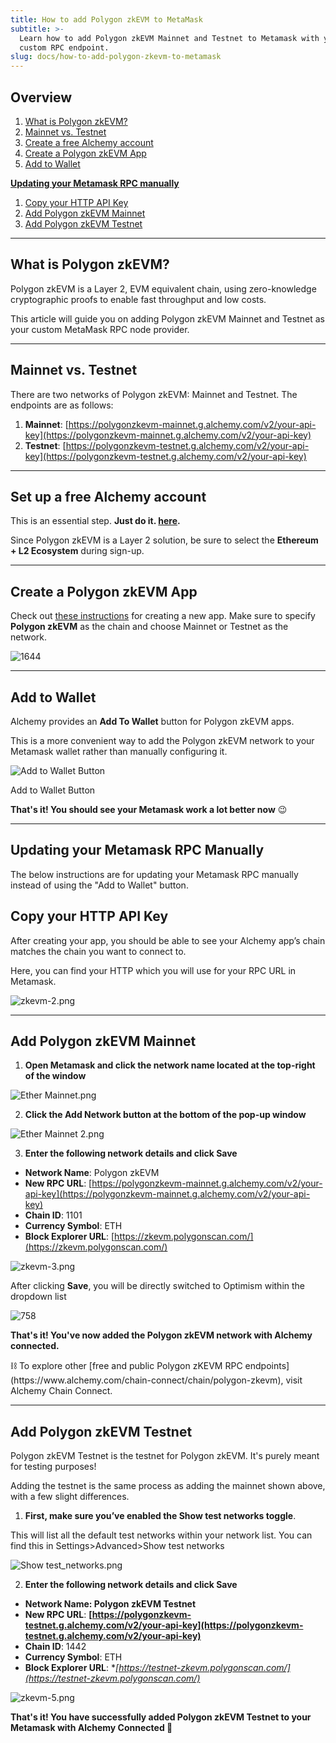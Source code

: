 ```yaml
---
title: How to add Polygon zkEVM to MetaMask
subtitle: >-
  Learn how to add Polygon zkEVM Mainnet and Testnet to Metamask with your
  custom RPC endpoint.
slug: docs/how-to-add-polygon-zkevm-to-metamask
---
```



## Overview

1. [What is Polygon zkEVM?](#what-is-polygon-zkevm)
2. [Mainnet vs. Testnet](#mainnet-vs.-testnet)
3. [Create a free Alchemy account](https://dashboard.alchemy.com/)
4. [Create a Polygon zkEVM App](#create-a-polygon-zkevm-app)
5. [Add to Wallet](#add-to-wallet)

**[Updating your Metamask RPC manually](#updating-your-metamask-rpc-manually)**

1. [Copy your HTTP API Key](#copy-your-http-api-key)
2. [Add Polygon zkEVM Mainnet](#add-polygon-zkevm-mainnet)
3. [Add Polygon zkEVM Testnet](#add-polygon-zkevm-testnet)

***

## What is Polygon zkEVM?

Polygon zkEVM is a Layer 2, EVM equivalent chain, using zero-knowledge cryptographic proofs to enable fast throughput and low costs.

This article will guide you on adding Polygon zkEVM Mainnet and Testnet as your custom MetaMask RPC node provider.

***

## Mainnet vs. Testnet

There are two networks of Polygon zkEVM: Mainnet and Testnet. The endpoints are as follows:

1. **Mainnet**: [https://polygonzkevm-mainnet.g.alchemy.com/v2/your-api-key](https://polygonzkevm-mainnet.g.alchemy.com/v2/your-api-key)
2. **Testnet**: [https://polygonzkevm-testnet.g.alchemy.com/v2/your-api-key](https://polygonzkevm-testnet.g.alchemy.com/v2/your-api-key)

***

## Set up a free Alchemy account

This is an essential step. **Just do it. [here](https://dashboard.alchemy.com/).**

Since Polygon zkEVM is a Layer 2 solution, be sure to select the **Ethereum + L2 Ecosystem** during sign-up.

***

## Create a Polygon zkEVM App

Check out [these instructions](https://docs.alchemy.com/alchemy/introduction/getting-started#1.create-an-alchemy-key) for creating a new app. Make sure to specify **Polygon zkEVM** as the chain and choose Mainnet or Testnet as the network.

![1644](/images/822091a-zkevm-1.png "zkevm-1.png")

***

## Add to Wallet

Alchemy provides an **Add To Wallet** button for Polygon zkEVM apps.

This is a more convenient way to add the Polygon zkEVM network to your Metamask wallet rather than manually configuring it.

![Add to Wallet Button](/images/3de8446-image.png)

Add to Wallet Button

**That's it! You should see your Metamask work a lot better now** 😉

***

## Updating your Metamask RPC Manually

The below instructions are for updating your Metamask RPC manually instead of using the "Add to Wallet" button.

## Copy your HTTP API Key

After creating your app, you should be able to see your Alchemy app’s chain matches the chain you want to connect to.

Here, you can find your HTTP which you will use for your RPC URL in Metamask.

![](/images/614f22c-zkevm-2.png "zkevm-2.png")

***

## Add Polygon zkEVM Mainnet

1. **Open Metamask and click the network name located at the top-right of the window**

![](/images/eec1483-Ether_Mainnet.png "Ether Mainnet.png")

2. **Click the Add Network button at the bottom of the pop-up window**

![](/images/d025cdf-Ether_Mainnet_2.png "Ether Mainnet 2.png")

3. **Enter the following network details and click Save**

* **Network Name**: Polygon zkEVM
* **New RPC URL**: [https://polygonzkevm-mainnet.g.alchemy.com/v2/your-api-key](https://polygonzkevm-mainnet.g.alchemy.com/v2/your-api-key)
* **Chain ID**: 1101
* **Currency Symbol**: ETH
* **Block Explorer URL**: [https://zkevm.polygonscan.com/](https://zkevm.polygonscan.com/)

![](/images/6dae5cb-zkevm-3.png "zkevm-3.png")

After clicking **Save**, you will be directly switched to Optimism within the dropdown list

![758](/images/8acfbb7-zkevm-4.png "zkevm-4.png")

**That's it! You've now added the Polygon zkEVM network with Alchemy connected.**

<Info>
  ⛓️ To explore other [free and public Polygon zKEVM RPC endpoints](https://www.alchemy.com/chain-connect/chain/polygon-zkevm), visit Alchemy Chain Connect.
</Info>

***

## Add Polygon zkEVM Testnet

Polygon zkEVM Testnet is the testnet for Polygon zkEVM. It's purely meant for testing purposes!

Adding the testnet is the same process as adding the mainnet shown above, with a few slight differences.

1. **First, make sure you’ve enabled the Show test networks toggle**.

This will list all the default test networks within your network list. You can find this in Settings>Advanced>Show test networks

![](/images/cc21d83-Show_test_networks.png "Show test_networks.png")

2. **Enter the following network details and click Save**

* **Network Name: Polygon zkEVM Testnet**
* **New RPC URL**: **[https://polygonzkevm-testnet.g.alchemy.com/v2/your-api-key](https://polygonzkevm-testnet.g.alchemy.com/v2/your-api-key)**
* **Chain ID**: 1442
* **Currency Symbol**: ETH
* **Block Explorer URL**: \**[https://testnet-zkevm.polygonscan.com/](https://testnet-zkevm.polygonscan.com/)*

![](/images/8e90d5d-zkevm-5.png "zkevm-5.png")

**That's it! You have successfully added Polygon zkEVM Testnet to your Metamask with Alchemy Connected 🎉**
